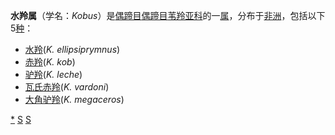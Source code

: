 {{Automatic taxobox
| taxon = Kobus
| authority = [[安德鲁·史密斯_(动物学家)|A. Smith]]，1840
| image = Puku male.jpg
| image_caption =雄性[[瓦氏赤羚|瓦氏赤羚]](''K. vardoni'')
}}
'''水羚属'''（学名：''Kobus''）是[[偶蹄目|偶蹄目]][[偶蹄目|偶蹄目]][[苇羚亚科|苇羚亚科]]的一[[属_(生物)|属]]，分布于[[非洲|非洲]]，包括以下5[[物种|种]]：
*[[水羚|水羚]](''K. ellipsiprymnus'')
*[[赤羚|赤羚]](''K. kob'')
*[[驴羚|驴羚]](''K. leche'')
*[[瓦氏赤羚|瓦氏赤羚]](''K. vardoni'')
*[[大角驴羚|大角驴羚]](''K. megaceros'')
{{偶蹄目小作品}}

{{Artiodactyla|R.2}}
{{taxonbar}}

[[Category:水羚属|*]]
[[Category:牛科|S]]
[[Category:1840年描述的分类群|S]]